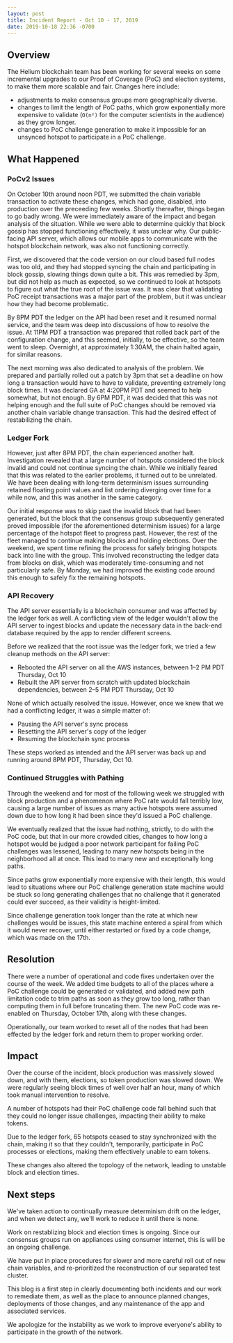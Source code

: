```yaml
---
layout: post
title: Incident Report - Oct 10 - 17, 2019
date: 2019-10-18 22:36 -0700
---
```


## Overview

The Helium blockchain team has been working for several weeks on some incremental upgrades to our
Proof of Coverage (PoC) and election systems, to make them more scalable and fair. Changes here
include:

- adjustments to make consensus groups more geographically diverse.
- changes to limit the length of PoC paths, which grow exponentially more expensive to validate
  (`O(n²)` for the computer scientists in the audience) as they grow longer.
- changes to PoC challenge generation to make it impossible for an unsynced hotspot to participate
  in a PoC challenge.

## What Happened

### PoCv2 Issues

On October 10th around noon PDT, we submitted the chain variable transaction to activate these
changes, which had gone, disabled, into production over the preceeding few weeks. Shortly
thereafter, things began to go badly wrong. We were immediately aware of the impact and began
analysis of the situation. While we were able to determine quickly that block gossip has stopped
functioning effectively, it was unclear why. Our public-facing API server, which allows our mobile
apps to communicate with the hotspot blockchain network, was also not functioning correctly.

First, we discovered that the code version on our cloud based full nodes was too old, and they had
stopped syncing the chain and participating in block gossip, slowing things down quite a bit. This
was remedied by 3pm, but did not help as much as expected, so we continued to look at hotspots to
figure out what the true root of the issue was. It was clear that validating PoC receipt
transactions was a major part of the problem, but it was unclear how they had become problematic.

By 8PM PDT the ledger on the API had been reset and it resumed normal service, and the team was deep
into discussions of how to resolve the issue. At 11PM PDT a transaction was prepared that rolled
back part of the configuration change, and this seemed, initially, to be effective, so the team went
to sleep. Overnight, at approximately 1:30AM, the chain halted again, for similar reasons.

The next morning was also dedicated to analysis of the problem. We prepared and partially rolled out
a patch by 3pm that set a deadline on how long a transaction would have to have to validate,
preventing extremely long block times. It was declared GA at 4:20PM PDT and seemed to help somewhat,
but not enough. By 6PM PDT, it was decided that this was not helping enough and the full suite of
PoC changes should be removed via another chain variable change transaction. This had the desired
effect of restabilizing the chain.

### Ledger Fork

However, just after 8PM PDT, the chain experienced another halt. Investigation revealed that a large
number of hotspots considered the block invalid and could not continue syncing the chain. While we
initially feared that this was related to the earlier problems, it turned out to be unrelated. We
have been dealing with long-term determinism issues surrounding retained floating point values and
list ordering diverging over time for a while now, and this was another in the same category.

Our initial response was to skip past the invalid block that had been generated, but the block that
the consensus group subsequently generated proved impossible (for the aforementioned determinism
issues) for a large percentage of the hotspot fleet to progress past. However, the rest of the fleet
managed to continue making blocks and holding elections. Over the weekend, we spent time refining
the process for safely bringing hotspots back into line with the group. This involved reconstructing
the ledger data from blocks on disk, which was moderately time-consuming and not particularly safe.
By Monday, we had improved the existing code around this enough to safely fix the remaining
hotspots.

### API Recovery

The API server essentially is a blockchain consumer and was affected by the ledger fork as well. A
conflicting view of the ledger wouldn't allow the API server to ingest blocks and update the
necessary data in the back-end database required by the app to render different screens.

Before we realized that the root issue was the ledger fork, we tried a few cleanup methods on the
API server:

- Rebooted the API server on all the AWS instances, between 1–2 PM PDT Thursday, Oct 10
- Rebuilt the API server from scratch with updated blockchain dependencies, between 2–5 PM PDT
  Thursday, Oct 10

None of which actually resolved the issue. However, once we knew that we had a conflicting ledger,
it was a simple matter of:

- Pausing the API server's sync process
- Resetting the API server's copy of the ledger
- Resuming the blockchain sync process

These steps worked as intended and the API server was back up and running around 8PM PDT, Thursday,
Oct 10.

### Continued Struggles with Pathing

Through the weekend and for most of the following week we struggled with block production and a
phenomenon where PoC rate would fall terribly low, causing a large number of issues as many active
hotspots were assumed down due to how long it had been since they'd issued a PoC challenge.

We eventually realized that the issue had nothing, strictly, to do with the PoC code, but that in
our more crowded cities, changes to how long a hotspot would be judged a poor network participant
for failing PoC challenges was lessened, leading to many new hotspots being in the neighborhood all
at once. This lead to many new and exceptionally long paths.

Since paths grow exponentially more expensive with their length, this would lead to situations where
our PoC challenge generation state machine would be stuck so long generating challenges that no
challenge that it generated could ever succeed, as their validity is height-limited.

Since challenge generation took longer than the rate at which new challenges would be issues, this
state machine entered a spiral from which it would never recover, until either restarted or fixed by
a code change, which was made on the 17th.

## Resolution

There were a number of operational and code fixes undertaken over the course of the week. We added
time budgets to all of the places where a PoC challenge could be generated or validated, and added
new path limitation code to trim paths as soon as they grow too long, rather than computing them in
full before truncating them. The new PoC code was re-enabled on Thursday, October 17th, along with
these changes.

Operationally, our team worked to reset all of the nodes that had been effected by the ledger fork
and return them to proper working order.

## Impact

Over the course of the incident, block production was massively slowed down, and with them,
elections, so token production was slowed down. We were regularly seeing block times of well over
half an hour, many of which took manual intervention to resolve.

A number of hotspots had their PoC challenge code fall behind such that they could no longer issue
challenges, impacting their ability to make tokens.

Due to the ledger fork, 65 hotspots ceased to stay synchronized with the chain, making it so that
they couldn't, temporarily, participate in PoC processes or elections, making them effectively
unable to earn tokens.

These changes also altered the topology of the network, leading to unstable block and election
times.

## Next steps

We've taken action to continually measure determinism drift on the ledger, and when we detect any,
we'll work to reduce it until there is none.

Work on restablizing block and election times is ongoing. Since our consensus groups run on
appliances using consumer internet, this is will be an ongoing challenge.

We have put in place procedures for slower and more careful roll out of new chain variables, and
re-prioritized the reconstruction of our separated test cluster.

This blog is a first step in clearly documenting both incidents and our work to remediate them, as
well as the place to announce planned changes, deployments of those changes, and any maintenance of
the app and associated services.

We apologize for the instability as we work to improve everyone's ability to participate in the
growth of the network.
